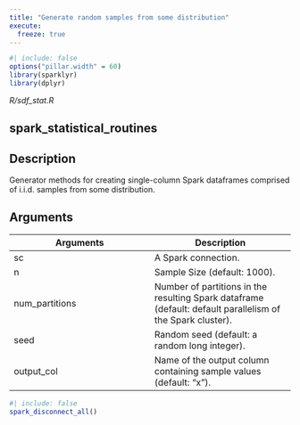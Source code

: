 ```yaml
---
title: "Generate random samples from some distribution"
execute:
  freeze: true
---
```


```r
#| include: false
options("pillar.width" = 60)
library(sparklyr) 
library(dplyr)
```

*R/sdf_stat.R*

## spark_statistical_routines

## Description
Generator methods for creating single-column Spark dataframes comprised of i.i.d. samples from some distribution. 



## Arguments
|Arguments|Description|
|---|---|
| sc | A Spark connection. |
| n | Sample Size (default: 1000). |
| num_partitions | Number of partitions in the resulting Spark dataframe (default: default parallelism of the Spark cluster). |
| seed | Random seed (default: a random long integer). |
| output_col | Name of the output column containing sample values (default: "x"). |








```r
#| include: false
spark_disconnect_all()
```
